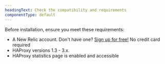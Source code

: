 ```yaml
---
headingText: Check the compatibility and requirements
componentType: default
---
```


Before installation, ensure you meet these requirements:

* A New Relic account. Don't have one? [Sign up for free!](https://newrelic.com/signup) No credit card required
* HAProxy versions 1.3 - 3.x.
* HAProxy statistics page is enabled and accessible 
